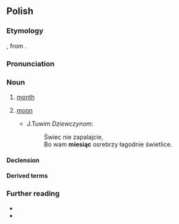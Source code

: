 ==Polish==
{{wp|lang=pl}}

===Etymology===
{{inh+|pl|sla-pro|*měsęcь}}, from {{der|pl|ine-pro|*mḗh₁n̥s}}.

===Pronunciation===
{{pl-p|a=pl-miesiąc.ogg}}

===Noun===
{{pl-noun|m-in|dim=miesiączek}}

# [[month]]
# {{lb|pl|poetic}} [[moon]]
#: {{syn|pl|księżyc}}
#* J.Tuwim ''Dziewczynom'':
#*: Świec nie zapalajcie,
#*: Bo wam '''miesiąc''' osrebrzy łagodnie świetlice.

====Declension====
{{pl-decl-noun-masc-inani|miesią|c|a|genp=miesięcy}}

====Derived terms====
{{col3|pl|miesięczny|miesiączka}}

===Further reading===
* {{R:pl:WSJP}}
* {{R:pl:PWN}}

{{C|pl|Celestial bodies|Time|Months|Gregorian calendar months}}